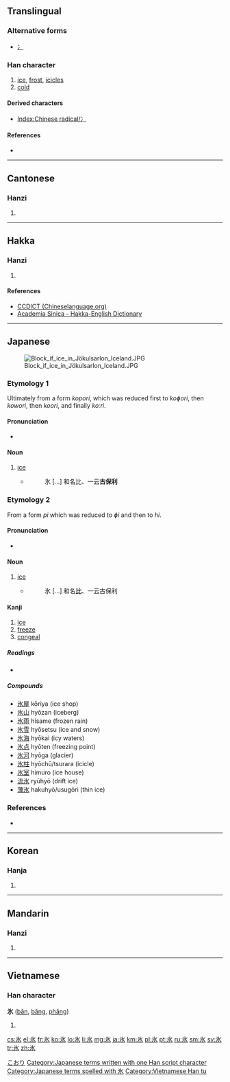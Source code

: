 {{also|冰|永}}
==Translingual==
{{stroke order|strokes=5}}

===Alternative forms===
* [[冫]] {{qualifier|when used as a left Chinese radical}}

===Han character===
{{Han char|rn=85|rad=水|as=01|sn=5|four=|canj=戈水 (IE)}}

# [[ice]], [[frost]], [[icicles]]
# [[cold]]

====Derived characters====
* [[Index:Chinese radical/冫]]

====References====
* {{Han ref|kx=0603.030|dkj=17087|dj=0996.030|hdz=31546.040|uh=6C37|ud=27703}}

----

==Cantonese==

===Hanzi===
{{yue-hanzi|jyut=[[bing1]]|y=bing1}}

# {{defn|lang=yue|sort=水01}}

----

==Hakka==

===Hanzi===
{{hak-hanzi|poj=pen|gd=pen<sup>1</sup>}}

# {{defn|lang=hak|sort=水01}}

====References====
*[http://www.chineselanguage.org/dictionaries/?mode=view&module=chardict&query=%E6%B0%B7 CCDICT (Chineselanguage.org)]
*[http://minhakka.ling.sinica.edu.tw/bkg/hakyin/search.php?DETAIL=1&LIMIT=id=31011&dbname=su_tian_1&graph=2 Academia Sinica - Hakka-English Dictionary]

----

==Japanese==
[[Image:Block if ice in Jökulsarlon Iceland.JPG|thumb|right]]

===Etymology 1===
Ultimately from a form ''kopori'', which was reduced first to ''koɸori'', then ''kowori'', then ''koori'', and finally ''koːri''.

====Pronunciation====
* {{IPA|/koːri/|lang=ja}}

====Noun====
{{ja-noun|k|hira=こおり|hhira=こほり|rom=kōri}}

# [[ice]]
#* {{RQ:Wamyō Ruijushō|1|46}}
#*: 氷 [...] 和名比、一云'''古保利'''

===Etymology 2===
From a form ''pi'' which was reduced to ''ɸi'' and then to ''hi''.

====Pronunciation====
* {{IPA|/çi/|lang=ja}}

====Noun====
{{ja-noun|k|hira=ひ|rom=hi}}

# [[ice]]
#* {{RQ:Wamyō Ruijushō|1|46}}
#*: 氷 [...] 和名'''比'''、一云古保利

====Kanji====
{{ja-kanji|grade=3|rs=水01}}

# [[ice]]
# [[freeze]]
# [[congeal]]

=====Readings=====
* {{ja-readings|on=[[ひょう]] (hyō)|kun=[[こおり]] (kōri), [[ひ]] (hi)|nanori=[[すい]]}}

=====Compounds=====
* [[氷屋]] kōriya (ice shop)
* [[氷山]] hyōzan (iceberg)
* [[氷雨]] hisame (frozen rain)
* [[氷雪]] hyōsetsu (ice and snow)
* [[氷海]] hyōkai (icy waters)
* [[氷点]] hyōten (freezing point)
* [[氷河]] hyōga (glacier)
* [[氷柱]] hyōchū/tsurara (icicle)
* [[氷室]] himuro (ice house)
* [[流氷]] ryūhyō (drift ice)
* [[薄氷]] hakuhyō/usugōri (thin ice)

<!-- You can [http://web.mit.edu/jpnet/ji/data/sound/koori.au hear] it pronunced. ''(need *.au file player)''-->

===References===
{{ja-kref
|ku= 4125
|shift= 9558
|jis= 4939
|euc= C9B9
|skip= 1-2-3
|freq= 1450
|nelson= 131
|newnelson= 3032
|halpern= 39
|kld= 24
|heisig= 131
|tuttle= 3a1.2
}}
* {{R:Wamyō Ruijushō}}

[[Category:1000 Japanese basic words|こおり]]
[[Category:Japanese terms written with one Han script character]]
[[Category:Japanese terms spelled with 氷]]
----

==Korean==

===Hanja===
{{ko-hanja|hangeul=빙|eumhun=|rv=bing|mr=ping|y=ping}}

# {{defn|lang=ko|sort=水01}}

----

==Mandarin==

===Hanzi===
{{cmn-hanzi|pin=[[bīng]] ([[bing1]])|wg=ping<sup>1</sup>}}

# {{defn|lang=cmn|sort=水01}}

----

==Vietnamese==

===Han character===
'''氷''' ([[băn]], [[băng]], [[phăng]])

# {{defn|lang=vi}}

[[Category:Vietnamese Han tu]]

[[cs:氷]]
[[el:氷]]
[[fr:氷]]
[[ko:氷]]
[[lo:氷]]
[[li:氷]]
[[mg:氷]]
[[ja:氷]]
[[km:氷]]
[[pl:氷]]
[[pt:氷]]
[[ru:氷]]
[[sm:氷]]
[[sv:氷]]
[[tr:氷]]
[[zh:氷]]